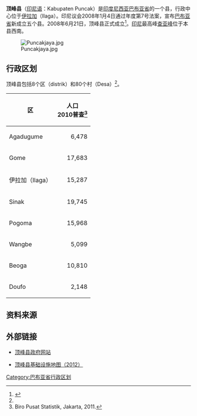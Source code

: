 {{Infobox settlement
|name = 顶峰<br>Puncak
|settlement_type = 县<br>Kabupaten
|subdivision_type       = 國家
|subdivision_name       = {{IDN}}
|subdivision_type1      = 省份
|subdivision_name1      = [[巴布亚省|巴布亚省]]
|subdivision_type2      = 行政中心
|subdivision_name2      = [[伊拉加|伊拉加]]
|nickname = 
|capital = 
|government_type        = 
|leader_title           = 摄政
|leader_name            = Willem Wandik
|leader_title1          = 副摄政
|leader_name1           = Repinus Telenggen
|leader_title2          =
|leader_name2           =
|leader_title3          =
|leader_name3           = 
|established_title      =  <!-- Settled -->
|established_date       = 
|established_title2     =  <!-- Incorporated (town) -->
|established_date2      = 
|established_title3     =  <!-- Incorporated (city) -->
|established_date3      = 
|area_magnitude         = 
|area_total_km2             = 	8,055
|area_total_sq_mi        = 
|area_land_km2              = 
|area_land_sq_mi         = 
|area_water_km2             = 
|area_water_sq_mi        = 
|area_water_percent     = 
|area_urban_km2             = 
|area_urban_sq_mi        = 
|area_metro_km2             = 
|area_metro_sq_mi        = 
|population_as_of       = 2014年
|population_note        = 
|population_total       = 114,702
|population_density_km2     = 14/km2 
|population_density_sq_mi = 
|population_metro       =
|population_density_metro_km2 =
|population_density_metro_sq_mi =
|population_urban       = 
|population_density_urban_km2 =
|population_density_urban_mi2 =
|timezone               = 印尼东部时区
|utc_offset             = +09:00
|timezone_DST           = 
|utc_offset_DST         = 
|latd= |latm= |lats= |latNS=
|longd= |longm= |longs= |longEW=
|elevation_m              = 
|elevation_ft           = 
|postal_code_type       =  <!-- enter ZIP code, Postcode, Post code, Postal code... -->
|postal_code            =
|area_code              =
|website                = http://puncakkab.go.id/
|footnotes              = 
|image_seal = Lambang Kabupaten Puncak.webp
}}

'''顶峰县'''（[[印尼语|印尼语]]：Kabupaten Puncak）是[[印度尼西亚|印度尼西亚]][[巴布亚省|巴布亚省]]的一个县，行政中心位于[[伊拉加|伊拉加]]（Ilaga）。印尼议会2008年1月4日通过年度第7号法案，宣布[[巴布亚省|巴布亚省]]新成立五个县。2008年6月21日，顶峰县正式成立<ref name="multiple">{{cite web |url=http://www.puncakkab.go.id/page/2/sejarah |title=存档副本 |accessdate=2017-02-21 |deadurl=yes |archiveurl=https://web.archive.org/web/20170226130928/http://www.puncakkab.go.id/page/2/sejarah |archivedate=2017-02-26 }}</ref>。[[印尼|印尼]]最高峰[[查亚峰|查亚峰]]位于本县西南。

[[File:Puncakjaya.jpg|thumb]]

==行政区划==

顶峰县包括8个区（distrik）和80个村（Desa）<ref name="multiple" />。 

{| class="wikitable"
|-
! 区 !! 人口<br>2010普查<ref>Biro Pusat Statistik, Jakarta, 2011.</ref> 
|-
| Agadugume ||align="right"| 6,478
|-
| Gome ||align="right"| 17,683
|-
| 伊拉加（Ilaga） ||align="right"| 15,287
|-
| Sinak ||align="right"| 19,745
|-
| Pogoma ||align="right"| 15,968
|-
| Wangbe ||align="right"| 5,099
|-
| Beoga ||align="right"| 10,810
|-
| Doufo ||align="right"| 2,148
|}

==资料来源==

<references />

==外部链接==

* [https://web.archive.org/web/20170211204521/http://www.puncakkab.go.id/ 顶峰县政府网站]

* [https://web.archive.org/web/20171204002354/http://loketpeta.pu.go.id/peta-infrastruktur-kabupaten-puncak-2012 顶峰县基础设施地图（2012）]

{{巴布亚省行政区划}}

[[Category:巴布亚省行政区划|Category:巴布亚省行政区划]]